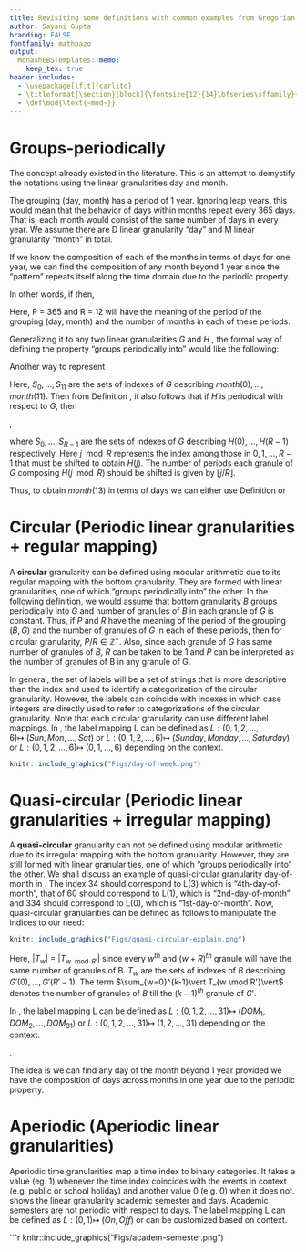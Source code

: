 ```yaml
---
title: Revisiting some definitions with common examples from Gregorian calendar
author: Sayani Gupta
branding: FALSE
fontfamily: mathpazo
output:
  MonashEBSTemplates::memo:
    keep_tex: true
header-includes:
  - \usepackage[lf,t]{carlito}
  - \titleformat{\section}[block]{\fontsize{12}{14}\bfseries\sffamily}{\thesection}{0.4em}{}
  - \def\mod{\text{~mod~}}
---
```



# Groups-periodically

The concept already existed in the literature. This is an attempt to demystify the notations using the linear granularities day and month.


The grouping (day, month) has a period of 1 year. Ignoring leap years, this would mean that the behavior of days within months repeat every 365 days. That is, each month would consist of the same number of days in every year. We assume there are D linear granularity "day" and M linear granularity "month" in total.

\begin{equation}\label{eq:eq1}
\begin{split}
month(0) & = day(0)\bigcup day(1)\dots\bigcup day(30)\\
month(1) & = day(31)\bigcup day(32)\dots\bigcup day(58)\\
month(2) & = day(59)\bigcup day(60)\dots\bigcup day(89)\\
\dots\\
month(11) & = day(334)\dots day(363)\bigcup day(364)\\
\end{split}
\end{equation}


If we know the composition of each of the months in terms of days for one year, we can find the composition of any month beyond 1 year since the "pattern" repeats itself along the time domain due to the periodic property. 

In other words,  if 
\begin{equation}\label{eq:eq2}
month(j) = day(a_1)\bigcup day(a_2)\dots\bigcup day(a_k) \quad for \quad j \in {0,1, 2, \dots, 11}
\end{equation}
then,  
\begin{equation}
month(j + R) = day(a_1 + P)\bigcup day(a_2 + P)\dots\bigcup day(a_k + P) \quad for \quad j + R \leq M
\end{equation}

Here, P = 365 and R = 12 will have the meaning of the period of the grouping (day, month) and the number of months in each of these periods.

Generalizing it to any two linear granularities $G$ and $H$ , the formal way of defining the property "groups periodically into" would like the following:

\newtheorem{definition}{Definition}
\begin{definition}\label{def:periodical}
A granularity H is periodical with respect to a granularity $G$ if
(1) $G \trianglelefteq H$, and \\
(2) there exist $R,P \epsilon Z+$, where R is less than the number of granules of H, such
that for all $j \epsilon Z$, if $H(j) = \bigcup_{i \in S}G(i)$ and $H (j + R) \neq \phi$ then
$H (j + R) = \bigcup_{i \in S} G(i + P)$.
\end{definition}

Another way to represent \autoref{eq:eq1}

\begin{equation}\label{eq:eq3}
\begin{split}
month(0) & = \bigcup_{i \in S_0}day(i), \quad S_0 = {0, 1, 2, \dots, 30}\\
month(1) & = \bigcup_{i \in S_1}day(i), \quad S_1 = {31, 32, \dots, 58}\\
month(2) & = \bigcup_{i \in S_2}day(i), \quad S_2 = {59, 60, \dots, 89}\\
\vdots\\
month(11) &  = \bigcup_{i \in S_{11}}day(i), \quad S_{11} = {334, 335, \dots, 364}\\
\end{split}
\end{equation}


Here, ${S_0,...,S_{11}}$ are the sets of indexes of $G$ describing $month(0), . . . , month(11)$. Then from Definition \autoref{def:periodical}, it also follows that if $H$ is periodical with respect to $G$, then

\begin{equation}\label{eq:eq4}
H(j) = \bigcup_{i \in S_j \mod R}G(P*\lfloor j/R \rfloor + i), 
\end{equation}, 

where ${S_0,...,S_{R-1}}$ are the sets of indexes of $G$ describing $H (0), . . . , H (R - 1)$ respectively. Here $j \mod R$ represents the index among those in ${0, 1, \dots, R-1}$ that must be shifted to obtain $H(j)$. The number of periods each granule of $G$ composing $H(j \mod R)$ should be shifted is given by $\lfloor j/R\rfloor$.


Thus,  to obtain $month(13)$ in terms of days we can either use Definition \autoref{def:periodical} or \autoref{eq:eq4}

\begin{equation}
\begin{split}
month(13) & =  month (1 + 12)\\
 & = \bigcup_{i \in S_1} day(i + 365) \quad since \quad month(1) =  \bigcup_{i \in S_1}day(i), \quad S_1 = {31, 32, \dots, 58}\\
 & = day(31 + 365)\bigcup day(32 + 365)\bigcup day(58 + 365)\\
\end{split}
\end{equation}




\begin{equation}
\begin{split}
month(13) & = \bigcup_{i \in S_{13 \mod 12}}day(365*\lfloor 13/12 \rfloor + i)\\
 & = \bigcup_{i \in S_1}day(365*1 + i)\\
 & = day(31 + 365)\bigcup day(32 + 365)\bigcup day(58 + 365)\\
\end{split}
\end{equation}


# Circular (Periodic linear granularities + regular mapping)

A **circular** granularity can be defined using modular arithmetic due to its regular mapping with the bottom granularity. They are formed with linear granularities, one of which "groups periodically into" the other. In the following definition, we would assume that bottom granularity $B$ groups periodically into $G$ and number of granules of $B$ in each granule of $G$ is constant. Thus, if $P$ and $R$  have the meaning of the period of the grouping $(B, G)$ and the number of granules of $G$ in each of these periods, then for circular granularity, $P/R \in \mathbb{Z}^+$. Also, since each granule of $G$ has same number of granules of $B$, $R$ can be taken to be $1$ and $P$ can be interpreted as the number of granules of B in any granule of G.

\begin{definition}\label{def:circular}
A circular granularity C(B, G) relates a linear granularity $G$ to the bottom granularity B, if

\begin{equation} \label{eq:eq5}
\begin{split}
C_{B, G}(z) & = {L}(z\mod P) \quad \forall z \in \mathbb{Z}^+ \\
\end{split}
\end{equation}
where
z denotes the index set,
B denotes a full-integer labelled bottom granularity which groups periodically into linear granularity $G$ with regular mapping, 
{L} is a label mapping that defines an unique label for each index $l \in {0,1,\dots, (P-1)}$,
and P is the number of granules of B in each granule of G.
\end{definition}


In general, the set of labels will be a set of strings that is more descriptive than the index and used to identify a categorization of the circular granularity. However, the labels can coincide with indexes in which case integers are directly used to refer to categorizations of the circular granularity. Note that each
circular granularity can use different label mappings. In \autoref{fig:day-of-week}, the label mapping L can be defined as $L: ({0,1,2, \dots, 6}) \longmapsto\ ({Sun, Mon, \dots, Sat)}$ or $L: ({0,1,2, \dots, 6}) \longmapsto\ ({Sunday, Monday, \dots, Saturday)}$ or $L: ({0,1,2, \dots, 6}) \longmapsto\ ({0, 1, \dots, 6)}$
depending on the context.

```r
knitr::include_graphics("Figs/day-of-week.png")
```


# Quasi-circular (Periodic linear granularities + irregular mapping)

A **quasi-circular** granularity can not be defined using modular arithmetic due to its irregular mapping with the bottom granularity. However, they are still formed with linear granularities, one of which "groups periodically into" the other. We shall discuss an example of  quasi-circular granularity day-of-month in \autoref{fig:quasi-circular-explain}. The index 34 should correspond to L(3) which is "4th-day-of-month", that of 60 should correspond to L(1), which is "2nd-day-of-month" and 334 should correspond to L(0), which is "1st-day-of-month". Now, quasi-circular granularities can be defined as follows to manipulate the indices to our need:


```r
knitr::include_graphics("Figs/quasi-circular-explain.png")
```

<!-- quad number \quad of \quad days \quad till \quad month(11-1) -->

<!-- Now, $35 \in month(1)$ and hence $N_k = 31$.  -->

<!-- Thus, $Q_{day, month}(35) = 35 - 31 =  L(4)$  -->

<!-- Similarly, $Q_{day, month}(60) = 60 - (31+28) =  L(1)$, $60 \in month(2)$ and N_k is number of days in month(0) and month(1). -->


\begin{definition}\label{quasicircular}
A quasi-circular granularity $Q_{B, G'}$ that relates linear granularities $G'$ and bottom granularity $B$, if

\begin{equation}\label{eq:eq6}
Q_{B, G'}(z) = L(z - \sum_{w=0}^{k-1}\vert T_{w \mod R'} \vert), \quad z \in T_k
\end{equation}

where
$z$ denotes the index set,
$B$ denotes a full-integer labelled bottom granularity which groups periodically into linear granularity $G'$ with irregular mapping, {L} is a label mapping that defines an unique label for each index $l \in {0,1,\dots, (k-1)}$, $T_w$ are the sets of indices of B describing $G'(w)$ such that 
\begin{equation}
G'(w) = \bigcup_{z \in T_w}B(z),\\
\end{equation}
$T_w = 0 \quad for \quad w\epsilon Z_{<0}$ and $\vert T_w \vert$ is the cardinality of set $T_w$.
\end{definition}

Here, $\vert T_w \vert$ = $\vert T_{w\mod R'} \vert$ since every $w^{th}$ and $(w+R)^{th}$ granule will have the same number of granules of B. $T_w$ are the sets of indexes of $B$ describing $G'(0), . . . , G'(R'- 1)$. The term $\sum_{w=0}^{k-1}\vert T_{w \mod R'}\vert$ denotes the number of granules of $B$ till the $(k-1)^{th}$ granule of $G'$. 

In \autoref{fig:quasi-circular-explain}, the label mapping L can be defined as $L: ({0,1,2, \dots, 31}) \longmapsto\ ({DOM_1, DOM_2, \dots, DOM_{31})}$ or $L: ({0,1,2, \dots, 31}) \longmapsto\ ({1, 2, \dots, 31)}$
depending on the context.


\begin{equation}
\begin{split}
Q_{day, month}(34) & = L(34 - 31)       = L(3) \quad since \quad 35 \in \quad month(1)\\
Q_{day, month}(60) & = L(60 - 31 - 28)  = L(2) , \quad since\quad 60 \in \quad month(2)\\
Q_{day, month}(334) & = L(334 - 334)    = L(0) \quad since \quad 334 \in \quad month(11)\\
Q_{day, month}(439) & = L(439 - \sum_{w=0}^{14-1}\vert T_{w \mod 12} \vert)\quad since \quad 439 \in \quad month(14)\\
& = L(439 - \sum_{w=0}^{13}\vert T_{w \mod R'} \vert)\\
&  = L(439 - (2\vert T_{0} \vert + 2\vert T_{1}\vert + \vert T_{3}\vert + \vert T_{4}\vert + \dots + \vert T_{11}\vert))\\
&  = L(439 - 2\times 31 - 2\times 28 - 31 - 30 - \dots - 30)\\
&  = L(439 - 423)\\
&  = L(6)
\end{split}
\end{equation}.

The idea is we can find any day of the month beyond 1 year provided we have the composition of days across months in one year due to the periodic property.

# Aperiodic (Aperiodic linear granularities)

\begin{definition}\label{aperiodic}
An aperiodic granularity $A_{B, G''}$ that relates linear granularities $G''$ and bottom granularity $B$, with $G''$ being aperiodical with respect to $B$, is given by

\begin{equation}\label{eq:eq7}
\begin{split}
A_{B, G''}(z) & = L(1), \quad z \in T_q\\
     & = L(0), \quad z \not\in T_q\\
\end{split}
\end{equation}
where  
$z$ denotes the index set,
$T_q$ are the sets of indices of $B$ describing $G''(q)$ such that $$G''(q) = \bigcup_{z \in T_q}B(z)$$
\end{definition}

 Aperiodic time granularities map a time index to binary categories. It takes a value (eg. 1) whenever the time index coincides with the events in context (e.g. public or school holiday) and another value 0 (e.g. 0) when it does not. \autoref{fig:aperiodic} shows the linear granularity academic semester and days. Academic semesters are not periodic with respect to days. The label mapping L can be defined as $L: ({0,1}) \longmapsto\ ({On, Off)}$ or can be customized based on context.



```r
knitr::include_graphics("Figs/academ-semester.png")


